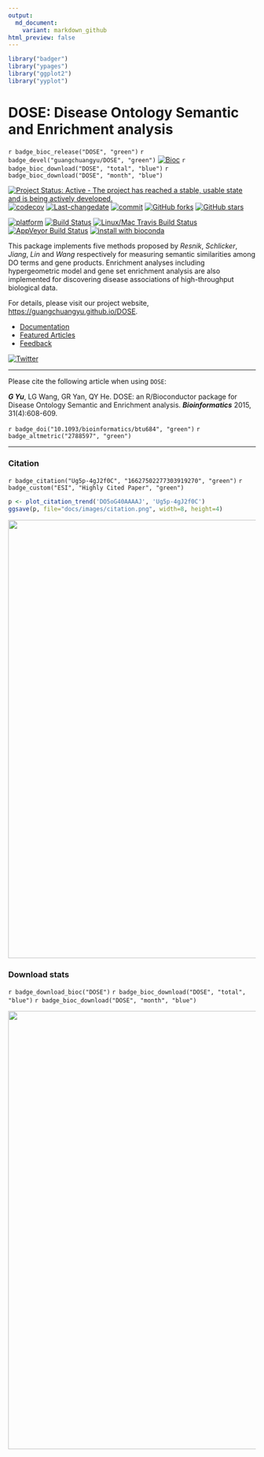 ```yaml
---
output:
  md_document:
    variant: markdown_github
html_preview: false
---
```



```r
library("badger")
library("ypages")
library("ggplot2")
library("yyplot")
```


# DOSE: Disease Ontology Semantic and Enrichment analysis

`r badge_bioc_release("DOSE", "green")`
`r badge_devel("guangchuangyu/DOSE", "green")`
[![Bioc](http://www.bioconductor.org/shields/years-in-bioc/DOSE.svg)](https://www.bioconductor.org/packages/devel/bioc/html/DOSE.html#since)
`r badge_bioc_download("DOSE", "total", "blue")`
`r badge_bioc_download("DOSE", "month", "blue")`


[![Project Status: Active - The project has reached a stable, usable state and is being actively developed.](http://www.repostatus.org/badges/latest/active.svg)](http://www.repostatus.org/#active)
[![codecov](https://codecov.io/gh/GuangchuangYu/DOSE/branch/master/graph/badge.svg)](https://codecov.io/gh/GuangchuangYu/DOSE/)
[![Last-changedate](https://img.shields.io/badge/last%20change-`r gsub('-', '--', Sys.Date())`-green.svg)](https://github.com/GuangchuangYu/DOSE/commits/master)
[![commit](http://www.bioconductor.org/shields/commits/bioc/DOSE.svg)](https://www.bioconductor.org/packages/devel/bioc/html/DOSE.html#svn_source)
[![GitHub forks](https://img.shields.io/github/forks/GuangchuangYu/DOSE.svg)](https://github.com/GuangchuangYu/DOSE/network)
[![GitHub stars](https://img.shields.io/github/stars/GuangchuangYu/DOSE.svg)](https://github.com/GuangchuangYu/DOSE/stargazers)


[![platform](http://www.bioconductor.org/shields/availability/devel/DOSE.svg)](https://www.bioconductor.org/packages/devel/bioc/html/DOSE.html#archives)
[![Build Status](http://www.bioconductor.org/shields/build/devel/bioc/DOSE.svg)](https://bioconductor.org/checkResults/devel/bioc-LATEST/DOSE/)
[![Linux/Mac Travis Build Status](https://img.shields.io/travis/GuangchuangYu/DOSE/master.svg?label=Mac%20OSX%20%26%20Linux)](https://travis-ci.org/GuangchuangYu/DOSE)
[![AppVeyor Build Status](https://img.shields.io/appveyor/ci/Guangchuangyu/DOSE/master.svg?label=Windows)](https://ci.appveyor.com/project/GuangchuangYu/DOSE)
[![install with bioconda](https://img.shields.io/badge/install%20with-bioconda-green.svg?style=flat)](http://bioconda.github.io/recipes/bioconductor-dose/README.html)



This package implements five methods proposed by *Resnik*, *Schlicker*, *Jiang*, *Lin* and *Wang* respectively for measuring semantic similarities among DO terms and gene products. Enrichment analyses including hypergeometric model and gene set enrichment analysis are also implemented for discovering disease associations of high-throughput biological data.


For details, please visit our project website, <https://guangchuangyu.github.io/DOSE>.

+ [Documentation](https://guangchuangyu.github.io/DOSE/documentation/)
+ [Featured Articles](https://guangchuangyu.github.io/DOSE/featuredArticles/)
+ [Feedback](https://guangchuangyu.github.io/DOSE/#feedback)


[![Twitter](https://img.shields.io/twitter/url/https/github.com/GuangchuangYu/DOSE.svg?style=social)](https://twitter.com/intent/tweet?hashtags=DOSE&url=http://bioinformatics.oxfordjournals.org/content/31/4/608)

------------------------------------------------------------------------

Please cite the following article when using `DOSE`:

__*G Yu*__, LG Wang, GR Yan, QY He. DOSE: an R/Bioconductor package for Disease Ontology Semantic and Enrichment analysis. __*Bioinformatics*__ 2015, 31(4):608-609.

`r badge_doi("10.1093/bioinformatics/btu684", "green")`
`r badge_altmetric("2788597", "green")`


------------------------------------------------------------------------


### Citation

`r badge_citation("Ug5p-4gJ2f0C", "16627502277303919270", "green")`
`r badge_custom("ESI", "Highly Cited Paper", "green")`


```r
p <- plot_citation_trend('DO5oG40AAAAJ', 'Ug5p-4gJ2f0C')
ggsave(p, file="docs/images/citation.png", width=8, height=4)
```


<img src="docs/images/citation.png" width="890"/>



### Download stats

`r badge_download_bioc("DOSE")`
`r badge_bioc_download("DOSE", "total", "blue")`
`r badge_bioc_download("DOSE", "month", "blue")`


<img src="https://guangchuangyu.github.io/software/DOSE/rmarkdown-libs/figure-html4/dlstats-1.png" width="890"/>


